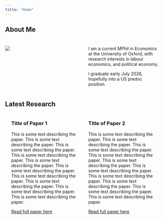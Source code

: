 ```yaml
---
title: "Home"
---
```


## About Me  

::::: {style="display: flex; margin-top: 0;"}
::: {style="flex: 1; padding-right: 20px; padding-top: 10px;"}
![](Angus%20Greaves.png){fig-align="left"}
:::

::: {style="flex: 1; padding-left: 20px; padding-top: 10px;"}
I am a current MPhil in Economics at the University of Oxford, with research interests in labour economics, and political economy.

I graduate early July 2026, hopefully into a US predoc position.
:::
:::::

## Latest Research

::::: {style="display: flex;"}
::: {style="flex: 1; padding-left: 20px; padding-right: 20px;"}
### Title of Paper 1

This is some text describing the paper. This is some text describing the paper. This is some text describing the paper. This is some text describing the paper. This is some text describing the paper. This is some text describing the paper. This is some text describing the paper. This is some text describing the paper. This is some text describing the paper. This is some text describing the paper.

[Read full paper here](https://www.google.co.uk/){.btn .btn-dark .btn role="button" style="width:300px;" target="_blank;"}
:::

::: {style="flex: 1; padding-left: 20px; padding-right: 20px;"}
### Title of Paper 2

This is some text describing the paper. This is some text describing the paper. This is some text describing the paper. This is some text describing the paper. This is some text describing the paper. This is some text describing the paper. This is some text describing the paper. This is some text describing the paper. This is some text describing the paper. This is some text describing the paper.

[Read full paper here](https://www.google.co.uk/){.btn .btn-dark .btn role="button" style="width:300px;" target="_blank;"}
:::
:::::
